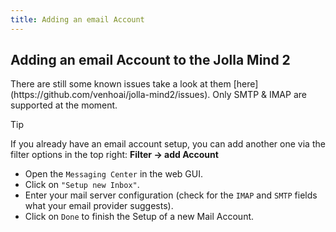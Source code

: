 ```yaml
---
title: Adding an email Account
---
```


## Adding an email Account to the Jolla Mind 2

<Callout type="important" emoji="🪲">
    There are still some known issues take a look at them [here](https://github.com/venhoai/jolla-mind2/issues).
</Callout>

<callout>
    Only SMTP & IMAP are supported at the moment.
</callout>

>[!TIP]
>
>If you already have an email account setup, you can add another one via the filter options in the top right:
>**Filter -> add Account**
- Open the `Messaging Center` in the web GUI.
- Click on `"Setup new Inbox"`.
- Enter your mail server configuration (check for the `IMAP` and `SMTP` fields what your email provider suggests).
- Click on `Done` to finish the Setup of a new Mail Account.
